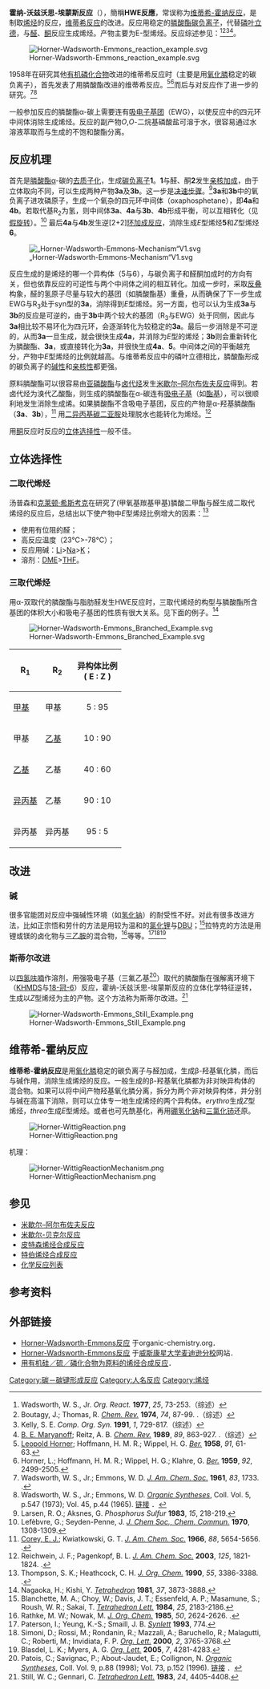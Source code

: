 '''霍纳-沃兹沃思-埃蒙斯反应'''（{{lang-en|Horner–Wadsworth–Emmons reaction}}），簡稱'''HWE反應'''，常误称为[[#维蒂希-霍纳反应|维蒂希-霍纳反应]]，是制取[[烯烃|烯烃]]的反应，[[维蒂希反应|维蒂希反应]]的改进。反应用稳定的[[膦酸酯|膦酸酯]][[碳负离子|碳负离子]]，代替[[磷叶立德|磷叶立德]]，与[[醛|醛]]、[[酮|酮]]反应生成烯烃。产物主要为E-型烯烃。反应综述参见：<ref>Wadsworth, W. S., Jr. ''Org. React.'' '''1977''', ''25'', 73-253.（综述）</ref><ref>Boutagy, J.; Thomas, R. ''[[Chem._Rev.|Chem. Rev.]]'' '''1974''', ''74'', 87-99. {{DOI|10.1021/cr60287a005}}.（综述）</ref><ref>Kelly, S. E. ''Comp. Org. Syn.'' '''1991''', ''1'', 729-817.（综述）</ref><ref>[[Bruce_E._Maryanoff|B. E. Maryanoff]]; Reitz, A. B. ''[[Chem._Rev.|Chem. Rev.]]'' '''1989''', ''89'', 863-927. {{DOI|10.1021/cr00094a007}}.（综述）</ref>。

[[File:Horner-Wadsworth-Emmons_reaction_example.svg|center]]

1958年{{le|列奥波德·霍纳|Leopold Horner}}在研究其他[[有机磷化合物|有机磷化合物]]改进的维蒂希反应时（主要是用[[氧化膦|氧化膦]]稳定的碳负离子），首先发表了用膦酸酯改进的维蒂希反应。<ref>[[列奥波德·霍纳|Leopold Horner]]; Hoffmann, H. M. R.; Wippel, H. G. ''[[Chemische_Berichte|Ber.]]'' '''1958''', ''91'', 61-63.</ref><ref>Horner, L.; Hoffmann, H. M. R.; Wippel, H. G.; Klahre, G. ''[[Chemische_Berichte|Ber.]]'' '''1959''', ''92'', 2499-2505.</ref>而后{{le|威廉·沃兹沃思|William S. Wadsworth}}与{{le|威廉·埃蒙斯|William D. Emmons}}对反应作了进一步的研究。<ref>Wadsworth, W. S., Jr.; Emmons, W. D. ''[[J._Am._Chem._Soc.|J. Am. Chem. Soc.]]'' '''1961''', ''83'', 1733. {{DOI|10.1021/ja01468a042}}.</ref><ref>Wadsworth, W. S., Jr.; Emmons, W. D. ''[[Organic_Syntheses|Organic Syntheses]]'', Coll. Vol. 5, p.547 (1973); Vol. 45, p.44 (1965). [http://www.orgsyn.org/orgsyn/prep.asp?prep=cv5p0547 链接] {{Wayback|url=http://www.orgsyn.org/orgsyn/prep.asp?prep=cv5p0547 |date=20080222234832 }}．</ref>

一般参加反应的膦酸酯α-碳上需要连有[[吸电子基团|吸电子基团]]（EWG），以使反应中的四元环中间体消除生成烯烃。反应的副产物''O'',''O''-二烷基磷酸盐可溶于水，很容易通过水溶液萃取而与生成的不饱和酸酯分离。

== 反应机理 ==
首先是[[膦酸酯|膦酸酯]]α-碳的[[去质子化|去质子化]]，生成[[碳负离子|碳负离子]]'''1'''。'''1'''与醛、酮'''2'''发生[[亲核加成|亲核加成]]，由于立体取向不同，可以生成两种产物'''3a'''及'''3b'''。这一步是[[决速步骤|决速步骤]]。<ref>Larsen, R. O.; Aksnes, G. ''Phosphorus Sulfur'' '''1983''', ''15'', 218-219.</ref>'''3a'''和'''3b'''中的氧负离子进攻磷原子，生成一个氧杂的四元环中间体（oxaphosphetane），即'''4a'''和'''4b'''。若取代基R<sub>2</sub>为氢，则中间体'''3a'''、'''4a'''与'''3b'''、'''4b'''形成平衡，可以互相转化（见[[假旋转|假旋转]]）。<ref>Lefèbvre, G.; Seyden-Penne, J. ''[[J._Chem_Soc.,_Chem._Commun.|J. Chem Soc., Chem. Commun.]]'' '''1970''', 1308-1309.</ref> 最后'''4a'''与'''4b'''发生逆[2+2][[环加成反应|环加成反应]]，消除生成''E''型烯烃'''5'''和''Z''型烯烃'''6'''。

[[File:„Horner-Wadsworth-Emmons-Mechanism“V1.svg|center]]

反应生成的是烯烃的哪一个异构体（5与6），与碳负离子和醛酮加成时的方向有关，但也依靠反应的可逆性与两个中间体之间的相互转化。加成一步时，采取[[反叠|反叠]]构象，醛的氢原子尽量与较大的基团（如膦酸酯基）重叠，从而确保了下一步生成EWG与R<sub>3</sub>处于syn型的'''3a'''，消除得到''E''型烯烃。另一方面，也可以认为生成'''3a'''与'''3b'''的反应是可逆的，由于'''3b'''中两个较大的基团（R<sub>3</sub>与EWG）处于同侧，因此与'''3a'''相比较不易环化为四元环，会逐渐转化为较稳定的'''3a'''。最后一步消除是不可逆的，从而'''3a'''一旦生成，就会很快生成'''4a'''，并消除为''E''型的烯烃；'''3b'''则会重新转化为膦酸酯、'''3a'''，或直接转化为'''3a'''，并很快生成'''4a'''、'''5'''。中间体之间的平衡越充分，产物中''E''型烯烃的比例就越高。与维蒂希反应中的磷叶立德相比，膦酸酯形成的碳负离子的[[碱性|碱性]]和[[亲核性|亲核性]]都更强。

原料膦酸酯可以很容易由[[亚磷酸酯|亚磷酸酯]]与[[卤代烃|卤代烃]]发生[[米歇尔–阿尔布佐夫反应|米歇尔–阿尔布佐夫反应]]得到。若卤代烃为溴代乙酸酯，则生成的膦酸酯在α-碳连有[[吸电子基|吸电子基]]（如[[酯基|酯基]]），可以很顺利地发生消除生成烯。如果膦酸酯不含吸电子基团，反应的产物是α-羟基膦酸酯（'''3a'''、'''3b'''），<ref>[[E._J._Corey|Corey, E. J.]]; Kwiatkowski, G. T. ''[[J._Am._Chem._Soc.|J. Am. Chem. Soc.]]'' '''1966''', ''88'', 5654-5656. {{DOI|10.1021/ja00975a057}}.</ref> 用[[二异丙基碳二亚胺|二异丙基碳二亚胺]]处理脱水也能转化为烯烃。<ref>Reichwein, J. F.; Pagenkopf, B. L. ''[[J._Am._Chem._Soc.|J. Am. Chem. Soc.]]'' '''2003''', ''125'', 1821-1824. {{DOI|10.1021/ja027658s}}.</ref>

用[[酮|酮]]反应时反应的[[立体选择性|立体选择性]]一般不佳。

== 立体选择性 ==
=== 二取代烯烃 ===
汤普森和[[克莱顿·希斯考克|克莱顿·希斯考克]]在研究了(甲氧基羰基甲基)膦酸二甲酯与醛生成二取代烯烃的反应后，总结出以下使产物中''E''型烯烃比例增大的因素：<ref>Thompson, S. K.; Heathcock, C. H. ''[[J._Org._Chem.|J. Org. Chem.]]'' '''1990''', ''55'', 3386-3388. {{DOI|10.1021/jo00297a076}}.</ref>
* 使用有位阻的醛；
* 高反应温度（23℃>-78℃）；
* 反应用碱：[[锂|Li]]>[[钠|Na]]>[[钾|K]]；
* 溶剂：[[二甲氧基乙烷|DME]]>[[四氢呋喃|THF]]。

=== 三取代烯烃 ===
用α-双取代的膦酸酯与脂肪醛发生HWE反应时，三取代烯烃的构型与膦酸酯所含基团的体积大小和吸电子基团的性质有很大关系。见下面的例子。<ref>Nagaoka, H.; Kishi, Y. ''[[Tetrahedron_(journal)|Tetrahedron]]'' '''1981''', ''37'', 3873-3888.</ref>

[[File:Horner-Wadsworth-Emmons_Branched_Example.svg|center]]

{| align="center"
! R<sub>1</sub> 
! R<sub>2</sub>
! 异构体比例<br />( E : Z )
|- 
| [[甲基|甲基]] 
| 甲基 
| align="center" | 5 : 95
|- 
| 甲基 
| [[乙基|乙基]]
| align="center" | 10 : 90
|- 
| [[乙基|乙基]] 
| 乙基
| align="center" | 40 : 60
|- 
| [[异丙基|异丙基]]
| 乙基
| align="center" | 90 : 10
|- 
| 异丙基 
| 异丙基
| align="center" | 95 : 5
|}

== 改进 ==
=== 碱 ===
很多官能团对反应中强碱性环境（如[[氢化钠|氢化钠]]）的耐受性不好。对此有很多改进方法，比如正宗悟和劳什的方法是用较为温和的[[氯化锂|氯化锂]]与[[DBU|DBU]]；<ref>Blanchette, M. A.; Choy, W.; Davis, J. T.; Essenfeld, A. P.; Masamune, S.; Roush, W. R.; Sakai, T. ''[[Tetrahedron_Lett.|Tetrahedron Lett.]]'' '''1984''', ''25'', 2183-2186.</ref>拉特克的方法是用锂或镁的卤化物与[[三乙胺|三乙胺]]的混合物，<ref>Rathke, M. W.; Nowak, M. ''[[J._Org._Chem.|J. Org. Chem.]]'' '''1985''', ''50'', 2624-2626. {{DOI|10.1021/jo00215a004}}.</ref>等等。<ref>Paterson, I.; Yeung, K.-S.; Smaill, J. B. ''[[Synlett|Synlett]]'' '''1993''', 774.</ref><ref>Simoni, D.; Rossi, M.; Rondanin, R.; Mazzali, A.; Baruchello, R.; Malagutti, C.; Roberti, M.; Invidiata, F. P. ''[[Org._Lett.|Org. Lett.]]'' '''2000''', ''2'', 3765-3768.</ref><ref>Blasdel, L. K.; Myers, A. G. ''[[Org._Lett.|Org. Lett.]]'' '''2005''', ''7'', 4281-4283.</ref>

=== 斯蒂尔改进 ===
以[[四氢呋喃|四氢呋喃]]作溶剂，用强吸电子基（三氟乙基<ref>Patois, C.; Savignac, P.; About-Jaudet, E.; Collignon, N. ''[[Organic_Syntheses|Organic Syntheses]]'', Coll. Vol. 9, p.88 (1998); Vol. 73, p.152 (1996). [http://www.orgsyn.org/orgsyn/prep.asp?prep=cv9p0088 链接] {{Wayback|url=http://www.orgsyn.org/orgsyn/prep.asp?prep=cv9p0088 |date=20070930181554 }}．</ref>）取代的膦酸酯在强解离环境下（[[KHMDS|KHMDS]]与[[18-冠-6|18-冠-6]]）反应，霍纳-沃兹沃思-埃蒙斯反应的立体化学特征逆转，生成以''Z''型烯烃为主的产物。这个方法称为斯蒂尔改进。<ref>Still, W. C.; Gennari, C. ''[[Tetrahedron_Lett.|Tetrahedron Lett.]]'' '''1983''', ''24'', 4405-4408.</ref>

[[File:Horner-Wadsworth-Emmons_Still_Example.png|center]]

== 维蒂希-霍纳反应 ==
'''维蒂希-霍纳反应'''是用[[氧化膦|氧化膦]]稳定的碳负离子与醛加成，生成β-羟基氧化膦，而后与碱作用，消除生成烯烃的反应。一般生成的β-羟基氧化膦都为非对映异构体的混合物。如果可以将中间产物羟基氧化膦分离，拆分为两个非对映异构体，并分别与碱在高温下消除，则可以立体专一地生成烯烃的两个异构体。''erythro''生成''Z''型烯烃，''threo''生成''E''型烯烃。或者也可先酰基化，再用[[硼氢化钠|硼氢化钠]]和[[三氯化铈|三氯化铈]]还原。

[[File:Horner-WittigReaction.png|center]]

机理：

[[File:Horner-WittigReactionMechanism.png|center]]

== 参见 ==
*[[米歇尔–阿尔布佐夫反应|米歇尔–阿尔布佐夫反应]]
*[[米歇尔-贝克尔反应|米歇尔-贝克尔反应]]
*[[皮特森烯烃合成反应|皮特森烯烃合成反应]]
*[[特伯烯烃合成反应|特伯烯烃合成反应]]
*[[化学反应列表|化学反应列表]]

== 参考资料 ==
{{Reflist}}

== 外部链接 ==
*[https://www.organic-chemistry.org/namedreactions/wittig-horner-reaction.shtm Horner-Wadsworth-Emmons反应]{{Wayback|url=https://www.organic-chemistry.org/namedreactions/wittig-horner-reaction.shtm |date=20180803163850 }} 于organic-chemistry.org．
*[https://web.archive.org/web/20150311031236/http://www.chem.wisc.edu/areas/reich/chem547/1-carbonyl%7B18%7D.htm Horner-Wadsworth-Emmons反应] 于[[威斯康星大学麦迪逊分校|威斯康星大学麦迪逊分校]]网站．
*[http://www.hull.ac.uk/php/chsanb/alkenes/alkenes.pdf 用有机硅／硫／磷化合物为原料的烯烃合成反应]{{Wayback|url=http://www.hull.ac.uk/php/chsanb/alkenes/alkenes.pdf |date=20120301215528 }}．

[[Category:碳－碳键形成反应|Category:碳－碳键形成反应]]
[[Category:人名反应|Category:人名反应]]
[[Category:烯烃|Category:烯烃]]